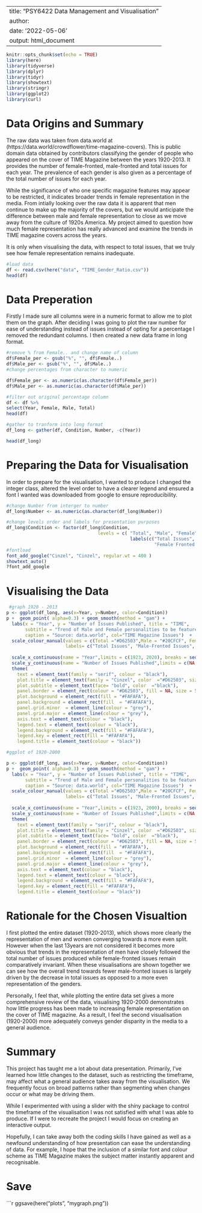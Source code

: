 

---
title: "PSY6422 Data Management and Visualisation"
author: 
date: '2022-05-06'
output: html_document
---

```r
knitr::opts_chunk$set(echo = TRUE)
library(here)
library(tidyverse)
library(dplyr)
library(tidyr)
library(showtext)
library(stringr)
library(ggplot2)
library(curl)
```

# Data Origins and Summary

The raw data was taken from data.world at (https://data.world/crowdflower/time-magazine-covers). This is public domain data obtained by contributors classifying the gender of people who appeared on the cover of TIME Magazine between the years 1920-2013. It provides the number of female-fronted, male-fronted and total issues for each year. The prevalence of each gender is also given as a percentage of the total number of issues for each year.

While the significance of who one specific magazine features may appear to be restricted, it indicates broader trends in female representation in the media. From intially looking over the raw data it is apparent that men continue to make up the majority of the covers, but we would anticipate the difference between male and female representation to close as we move away from the culture of 1920s America. My project aimed to question how much female representation has really advanced and examine the trends in TIME magazine covers across the years.

It is only when visualising the data, with respect to total issues, that we truly see how female representation remains inadequate. 



```r
#load data
df <- read.csv(here("data", "TIME_Gender_Ratio.csv"))
head(df)

```

# Data Preperation

Firstly I made sure all columns were in a numeric format to allow me to plot them on the graph. After deciding I was going to plot the raw number for ease of understanding instead of issues instead of opting for a percentage I removed the redundant columns. I then created a new data frame in long format. 
```r

#remove % from Female.. and change name of column
df$Female_per <- gsub("%", "", df$Female..)
df$Male_per <- gsub("%", "", df$Male..)
#change percentages from character to numeric

df$Female_per <- as.numeric(as.character(df$Female_per))
df$Male_per <- as.numeric(as.character(df$Male_per))

#filter out original percentage column
df <- df %>% 
select(Year, Female, Male, Total)
head(df)

#gather to tranform into long format
df_long <- gather(df, Condition, Number, -c(Year))

head(df_long)

```

# Preparing the Data for Visualisation

In order to prepare for the visualisation, I wanted to produce I changed the integer class, altered the level order to have a clearer legend and ensured a font I wanted was downloaded from google to ensure reproducibility.  

```r
#change Number from interger to number
df_long$Number <- as.numeric(as.character(df_long$Number))

#change levels order and labels for presentation purposes
df_long$Condition <- factor(df_long$Condition,
                                  levels = c( "Total", "Male", "Female", 
                                              labels(c("Total Issues", "Male Fronted Issues", 
                                                       "Female Fronted Issues"))))
#fontload
font_add_google("Cinzel", "Cinzel", regular.wt = 400 )
showtext_auto()
?font_add_google

```



# Visualising the Data

```r


 #graph 1920 - 2013 
p <- ggplot(df_long, aes(x=Year, y=Number, color=Condition))
p +  geom_point( alpha=0.3) + geom_smooth(method = "gam") + 
  labs(x = "Year", y = "Number of Issues Published", title = "TIME",
       subtitle = "Trend of Male and Female personalities to be featured on the issues of TIME Magazine (1920-2013)", 
       caption = "Source: data.world", col="TIME Magazine Issues")  +  
  scale_colour_manual(values = c(Total ="#D62503",Male = "#20CFCF", Female="#9B3C90"), 
                      labels= c("Total Issues", "Male-Fronted Issues", "Female-Fronted Issues"))+
  
  scale_x_continuous(name = "Year",limits = c(1923, 2020), breaks = seq(1920, 2020, 10)) +
  scale_y_continuous(name = "Number of Issues Published",limits = c(NA,55), breaks = seq(0, 55, 10)) +
  theme(
    text = element_text(family = "serif", colour = "black"),
    plot.title = element_text(family = "Cinzel", color  ="#D62503", size = 50, hjust = .5, vjust = 0.5), 
    plot.subtitle = element_text(face= "bold", color  ="black"),
    panel.border = element_rect(colour = "#D62503", fill = NA, size = 5), 
    plot.background = element_rect(fill = "#FAFAFA"),
    panel.background = element_rect(fill  = "#FAFAFA"),
    panel.grid.minor  = element_line(colour = "grey"), 
    panel.grid.major = element_line(colour = "grey"),
    axis.text = element_text(colour = "black"),
    legend.text = element_text(colour = "black"), 
    legend.background = element_rect(fill = "#FAFAFA"),
    legend.key = element_rect(fill = "#FAFAFA"),
    legend.title = element_text(colour = "black"))

```


```r
#ggplot of 1920-2000

p <- ggplot(df_long, aes(x=Year, y=Number, color=Condition))
p +  geom_point( alpha=0.3) + geom_smooth(method = "gam") + 
  labs(x = "Year", y = "Number of Issues Published", title = "TIME",
       subtitle = "Trend of Male and Female personalities to be featured on the issues of TIME Magazine (1920-2000)", 
       caption = "Source: data.world", col="TIME Magazine Issues")  +  
  scale_colour_manual(values = c(Total ="#D62503",Male = "#20CFCF", Female="#9B3C90"), 
                      labels= c("Total Issues", "Male-Fronted Issues", "Female-Fronted Issues"))+
  
  scale_x_continuous(name = "Year",limits = c(1923, 2000), breaks = seq(1920, 2000, 10)) +
  scale_y_continuous(name = "Number of Issues Published",limits = c(NA,55), breaks = seq(0, 55, 10)) +
  theme(
    text = element_text(family = "serif", colour = "black"),
    plot.title = element_text(family = "Cinzel", color  ="#D62503", size = 50, hjust = .5, vjust = 0.5), 
    plot.subtitle = element_text(face= "bold", color  ="black"),
    panel.border = element_rect(colour = "#D62503", fill = NA, size = 5), 
    plot.background = element_rect(fill = "#FAFAFA"),
    panel.background = element_rect(fill  = "#FAFAFA"),
    panel.grid.minor  = element_line(colour = "grey"), 
    panel.grid.major = element_line(colour = "grey"),
    axis.text = element_text(colour = "black"),
    legend.text = element_text(colour = "black"), 
    legend.background = element_rect(fill = "#FAFAFA"),
    legend.key = element_rect(fill = "#FAFAFA"),
    legend.title = element_text(colour = "black"))


```

# Rationale for the Chosen Visualtion 

I first plotted the entire dataset (1920-2013), which shows more clearly the representation of men and women converging towards a more even split. However when the last 13years are not considered it becomes more obvious that trends in the representation of men have closely followed the total number of issues produced while female-fronted issues remain comparatively invariant. When these visualisations are shown together we can see how the overall trend towards fewer male-fronted issues is largely driven by the decrease in total issues as opposed to a more even representation of the genders.

Personally, I feel that, while plotting the entire data set gives a more comprehensive review of the data, visualising 1920-2000 demonstrates how little progress has been made to increasing female representation on the cover of TIME magazine. As a result, I feel the second visualisation (1920-2000) more adequately conveys gender disparity in the media to a general audience. 

# Summary 

This project has taught me a lot about data presentation. Primarily, I've learned how little changes to the dataset, such as restricting the timeframe, may affect what a general audience takes away from the visualisation.  We frequently focus on broad patterns rather than segmenting when changes occur or what may be driving them.

While I experimented with using a slider with the shiny package to control the timeframe of the visualisation I was not satisfied with what I was able to produce. If I were to recreate the project I would focus on creating an interactive output. 

Hopefully, I can take away both the coding skills I have gained as well as a newfound understanding of how presentation can ease the understanding of data. For example, I hope that the inclusion of a similar font and colour scheme as TIME Magazine makes the subject matter instantly apparent and recognisable.


# Save
```r
ggsave(here("plots", "mygraph.png"))